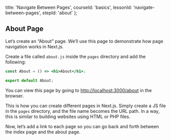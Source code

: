 
  title: 'Navigate Between Pages',
  courseId: 'basics',
  lessonId: 'navigate-between-pages',
  stepId: 'about'
};

## About Page

Let’s create an “About” page. We’ll use this page to demonstrate how page navigation works in Next.js.

Create a file called `about.js` inside the `pages` directory and add the following:

```jsx
const About = () => <h1>About</h1>;

export default About;
```

You can view this page by going to [http://localhost:3000/about](http://localhost:3000/about) in the browser.

This is how you can create different pages in Next.js. Simply create a JS file in the `pages` directory, and the file name becomes the URL path. In a way, this is similar to building websites using HTML or PHP files.

Now, let’s add a link to each page so you can go back and forth between the index page and the about page.

